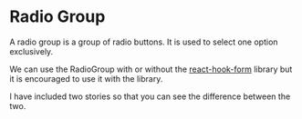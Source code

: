 
<Meta title="design system/molecules/radio group" />

# Radio Group

A radio group is a group of radio buttons. It is used to select one option exclusively.

We can use the RadioGroup with or without the [react-hook-form](https://www.react-hook-form.com/) library but it is encouraged to use it with the library.

I have included two stories so that you can see the difference between the two.

<Canvas>
  <Story name="radio group">
    <RadioGroupFormStory />
  </Story>
    <Story name="radio group with react-hook-form">
    <RadioGroupFormStory />
  </Story>
</Canvas>
